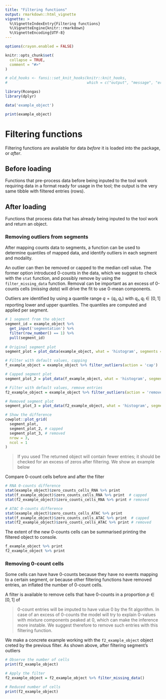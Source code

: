 ```yaml
---
title: "Filtering functions"
output: rmarkdown::html_vignette
vignette: >
  %\VignetteIndexEntry{Filtering functions}
  %\VignetteEngine{knitr::rmarkdown}
  %\VignetteEncoding{UTF-8}
---
```


```r
options(crayon.enabled = FALSE)

knitr::opts_chunk$set(
  collapse = TRUE,
  comment = "#>"
)

# old_hooks <- fansi::set_knit_hooks(knitr::knit_hooks, 
#                                    which = c("output", "message", "error"))

```

```r
library(Rcongas)
library(dplyr)
```


```r
data('example_object')

print(example_object)
```

# Filtering functions 

Filtering functions are available for data _before_ it is loaded into the package, or _after_.

## Before loading

Functions that pre-process data before being inputed to the tool work requiring data in a format ready for usage in the tool; the output is the very same tibble with filtered entries (rows).

## After loading

Functions that process data that has already being inputed to the tool work and return an \code{rcongasplus} object.

### Removing outliers from segments

After mapping counts data to segments, a function
can be used to determine quantiles of mapped data, and identify
outliers in each segment and modality. 

An outlier can then be removed or capped to the median cell value.
The former option introduced 0-counts in the data, which we suggest
to check with the `stat` function, and possibly remove by using
the `filter_missing_data` function. Removal can be important as
an excess of 0-counts cells (_missing data_) will drive the fit
to use 0-mean components.

Outliers are identified by using a quantile range $q = (q_l, q_r)$ with 
$q_r,q_l\in [0,1]$ reporting lower and upper quantiles. The quantiles 
are computed and applied per segment. 

```r
# 1 segment from the object
segment_id = example_object %>% 
  get_input('segmentation') %>% 
  filter(row_number() == 1) %>% 
  pull(segment_id)
  
# Original segment plot
segment_plot = plot_data(example_object, what = 'histogram', segments = segment_id)

# Filter with default values, capping
f_example_object = example_object %>% filter_outliers(action = 'cap')

# Capped segment plot
segment_plot_2 = plot_data(f_example_object, what = 'histogram', segments = segment_id)

# Filter with default values, remove entries
f2_example_object = example_object %>% filter_outliers(action = 'remove')

# Removed segment plot
segment_plot_3 = plot_data(f2_example_object, what = 'histogram', segments = segment_id)

# Show the difference
cowplot::plot_grid(
  segment_plot,
  segment_plot_2, # capped
  segment_plot_3, # removed
  nrow = 3,
  ncol = 1
)
```


> If you used \code{action = 'remove'} The returned object will contain fewer entries; it should be checked for an excess of zeros after filtering. We show an example below

Compare 0-count cells before and after the filter

```r
# RNA 0-counts difference
stat(example_object)$zero_counts_cells_RNA %>% print
stat(f_example_object)$zero_counts_cells_RNA %>% print  # capped
stat(f2_example_object)$zero_counts_cells_RNA %>% print # removed
```

```r
# ATAC 0-counts difference
stat(example_object)$zero_counts_cells_ATAC %>% print
stat(f_example_object)$zero_counts_cells_ATAC %>% print  # capped
stat(f2_example_object)$zero_counts_cells_ATAC %>% print # removed
```

The extent of the new 0-counts cells can be summarised printing the filtered object to console.

```r
f_example_object %>% print
f2_example_object %>% print
```

### Removing 0-count cells

Some cells can have have 0-counts because they have no events mapping to a certain segment, or because other filtering functions have removed entries, an inflated the number of 0-count cells.

A filter is available to remove cells that have 0-counts in a proportion $p\in[0,1]$ of 

> 0-count entries will be imputed to have value 0 by the fit algorithm. In case of an excess of 0-counts the model will try to explain 0-values with mixture components peaked at 0, which can make the inference more instable. We suggest therefore to remove such entries with this filtering function.

We make a concrete example working with the `f2_example_object` object creted by the previous filter. As shown above, after filtering segment's outliers 

```r
# Observe the number of cells
print(f2_example_object)

# Apply the filter
f2_example_object = f2_example_object %>% filter_missing_data()

# Reduced number of cells
print(f2_example_object)
```


